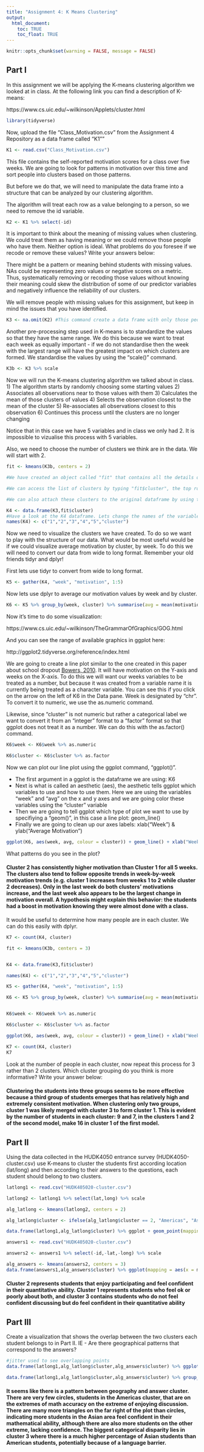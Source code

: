 ```yaml
---
title: "Assignment 4: K Means Clustering"
output: 
  html_document:
    toc: TRUE
    toc_float: TRUE
---
```


```r
knitr::opts_chunk$set(warning = FALSE, message = FALSE)
```

## Part I

In this assignment we will be applying the K-means clustering algorithm we looked at in class. At the following link you can find a description of K-means:

https://www.cs.uic.edu/~wilkinson/Applets/cluster.html


```r
library(tidyverse)
```

Now, upload the file "Class_Motivation.csv" from the Assignment 4 Repository as a data frame called "K1""

```r

K1 <- read.csv("Class_Motivation.csv")
```

This file contains the self-reported motivation scores for a class over five weeks. We are going to look for patterns in motivation over this time and sort people into clusters based on those patterns.

But before we do that, we will need to manipulate the data frame into a structure that can be analyzed by our clustering algorithm.

The algorithm will treat each row as a value belonging to a person, so we need to remove the id variable.

```r

K2 <- K1 %>% select(-id)

```

It is important to think about the meaning of missing values when clustering. We could treat them as having meaning or we could remove those people who have them. Neither option is ideal. What problems do you foresee if we recode or remove these values? Write your answers below:

There might be a pattern or meaning behind students with missing values. NAs could be representing zero values or negative scores on a metric. Thus, systematically removing or recoding those values without knowing their meaning could skew the distribution of some of our predictor variables and negatively influence the reliability of our clusters.

We will remove people with missing values for this assignment, but keep in mind the issues that you have identified.


```r

K3 <- na.omit(K2) #This command create a data frame with only those people with no missing values. It "omits" all rows with missing values, also known as a "listwise deletion". EG - It runs down the list deleting rows as it goes.

```

Another pre-processing step used in K-means is to standardize the values so that they have the same range. We do this because we want to treat each week as equally important - if we do not standardise then the week with the largest range will have the greatest impact on which clusters are formed. We standardise the values by using the "scale()" command.

```r

K3b <- K3 %>% scale
```


Now we will run the K-means clustering algorithm we talked about in class. 
1) The algorithm starts by randomly choosing some starting values 
2) Associates all observations near to those values with them
3) Calculates the mean of those clusters of values
4) Selects the observation closest to the mean of the cluster
5) Re-associates all observations closest to this observation
6) Continues this process until the clusters are no longer changing

Notice that in this case we have 5 variables and in class we only had 2. It is impossible to vizualise this process with 5 variables.

Also, we need to choose the number of clusters we think are in the data. We will start with 2.

```r

fit <- kmeans(K3b, centers = 2)

#We have created an object called "fit" that contains all the details of our clustering including which observations belong to each cluster.

#We can access the list of clusters by typing "fit$cluster", the top row corresponds to the original order the rows were in. Notice we have deleted some rows.

#We can also attach these clusters to the original dataframe by using the "data.frame" command to create a new data frame called K4.

K4 <- data.frame(K3,fit$cluster)
#Have a look at the K4 dataframe. Lets change the names of the variables to make it more convenient with the names() command.
names(K4) <- c("1","2","3","4","5","cluster") 

```

Now we need to visualize the clusters we have created. To do so we want to play with the structure of our data. What would be most useful would be if we could visualize average motivation by cluster, by week. To do this we will need to convert our data from wide to long format. Remember your old friends tidyr and dplyr!

First lets use tidyr to convert from wide to long format.
```r

K5 <- gather(K4, "week", "motivation", 1:5)
```

Now lets use dplyr to average our motivation values by week and by cluster.

```r

K6 <- K5 %>% group_by(week, cluster) %>% summarise(avg = mean(motivation))

```

Now it's time to do some visualization: 

https://www.cs.uic.edu/~wilkinson/TheGrammarOfGraphics/GOG.html

And you can see the range of available graphics in ggplot here:

http://ggplot2.tidyverse.org/reference/index.html

We are going to create a line plot similar to the one created in this paper about school dropout [Bowers, 2010](http://pareonline.net/pdf/v15n7.pdf). It will have motivation on the Y-axis and weeks on the X-axis. To do this we will want our weeks variables to be treated as a number, but because it was created from a variable name it is currently being treated as a character variable. You can see this if you click on the arrow on the left of K6 in the Data pane. Week is designated by "chr". To convert it to numeric, we use the as.numeric command. 

Likewise, since "cluster" is not numeric but rather a categorical label we want to convert it from an "integer" format to a "factor" format so that ggplot does not treat it as a number. We can do this with the as.factor() command.

```r

K6$week <- K6$week %>% as.numeric

K6$cluster <- K6$cluster %>% as.factor

```

Now we can plot our line plot using the ggplot command, "ggplot()".

- The first argument in a ggplot is the dataframe we are using: K6
- Next is what is called an aesthetic (aes), the aesthetic tells ggplot which variables to use and how to use them. Here we are using the variables "week" and "avg" on the x and y axes and we are going color these variables using the "cluster" variable
- Then we are going to tell ggplot which type of plot we want to use by specifiying a "geom()", in this case a line plot: geom_line()
- Finally we are going to clean up our axes labels: xlab("Week") & ylab("Average Motivation")

```r

ggplot(K6, aes(week, avg, colour = cluster)) + geom_line() + xlab("Week") + ylab("Average Motivation")

```

What patterns do you see in the plot?

#### Cluster 2 has consistently higher motivation than Cluster 1 for all 5 weeks. The clusters also tend to follow opposite trends in week-by-week motivation trends (e.g. cluster 1 increases from weeks 1 to 2 while cluster 2 decreases). Only in the last week do both clusters' motivations increase, and the last week also appears to be the largest change in motivation overall. A hypothesis might explain this behavior: the  students had a boost in motivation knowing they were almost done with a class.

It would be useful to determine how many people are in each cluster. We can do this easily with dplyr.

```r
K7 <- count(K4, cluster)
```



```r

fit <- kmeans(K3b, centers = 3)


K4 <- data.frame(K3,fit$cluster)

names(K4) <- c("1","2","3","4","5","cluster") 

K5 <- gather(K4, "week", "motivation", 1:5)

K6 <- K5 %>% group_by(week, cluster) %>% summarise(avg = mean(motivation))


K6$week <- K6$week %>% as.numeric

K6$cluster <- K6$cluster %>% as.factor

ggplot(K6, aes(week, avg, colour = cluster)) + geom_line() + xlab("Week") + ylab("Average Motivation")
```


```r
K7 <- count(K4, cluster)
K7

```

Look at the number of people in each cluster, now repeat this process for 3 rather than 2 clusters. Which cluster grouping do you think is more informative? Write your answer below:

#### Clustering the students into three groups seems to be more effective because a third group of students emerges that has relatively high and extremely consistent motivation. When clustering only two groups, cluster 1 was likely merged with cluster 3 to form cluster 1. This is evident by the number of students in each cluster: 9 and 7, in the clusters 1 and 2 of the second model, make 16 in cluster 1 of the first model.

## Part II

Using the data collected in the HUDK4050 entrance survey (HUDK4050-cluster.csv) use K-means to cluster the students first according location (lat/long) and then according to their answers to the questions, each student should belong to two clusters.

```r
latlong1 <- read.csv("HUDK405020-cluster.csv")

latlong2 <- latlong1 %>% select(lat,long) %>% scale

alg_latlong <- kmeans(latlong2, centers = 2)

alg_latlong$cluster <- ifelse(alg_latlong$cluster == 2, "Americas", "Asia")

data.frame(latlong1,alg_latlong$cluster) %>% ggplot + geom_point(mapping = aes(x = lat, y = long, color = alg_latlong.cluster))
```

```r
answers1 <- read.csv("HUDK405020-cluster.csv")

answers2 <- answers1 %>% select(-id,-lat,-long) %>% scale

alg_answers <- kmeans(answers2, centers = 3)
data.frame(answers1,alg_answers$cluster) %>% ggplot(mapping = aes(x = math.accuracy, y = enjoy.discuss, color = as.factor(alg_answers.cluster))) + geom_point() + geom_jitter()

```

#### Cluster 2 represents students that enjoy participating and feel confident in their quantitative ability. Cluster 1 represents students who feel ok or poorly about both, and cluster 3 contains students who do not feel confident discussing but do feel confident in their quantitative ability

## Part III

Create a visualization that shows the overlap between the two clusters each student belongs to in Part II. IE - Are there geographical patterns that correspond to the answers? 

```r
#jitter used to see overlapping points
data.frame(latlong1,alg_latlong$cluster,alg_answers$cluster) %>% ggplot(mapping = aes(x = math.accuracy, y = enjoy.discuss, color = as.factor(alg_answers.cluster), shape = as.factor(alg_latlong.cluster))) + geom_point(size = 3) + geom_jitter(size = 3)

data.frame(latlong1,alg_latlong$cluster,alg_answers$cluster) %>% group_by(alg_latlong.cluster,alg_answers.cluster) %>% count()

```

#### It seems like there is a pattern between geography and answer cluster. There are very few circles, students in the Americas cluster, that are on the extremes of math accuracy on the extreme of enjoying discussion. There are many more triangles on the far right of the plot than circles, indicating more students in the Asian area feel confident in their mathematical ability, although there are also more students on the other extreme, lacking confidence. The biggest categorical disparity lies in cluster 3 where there is a much higher percentage of Asian students than American students, potentially because of a language barrier.

